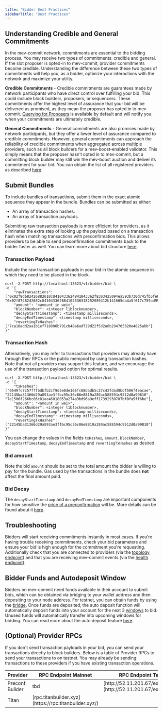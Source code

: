 ```yaml
---
title: "Bidder Best Practices"
sidebarTitle: "Best Practices"
---
```


## Understanding Credible and General Commitments
In the mev-commit network, commitments are essential to the bidding process. You may receive two types of commitments: credible and general. If the slot proposer is opted-in to mev-commit, provider commitments become credible. Understanding the difference between these two types of commitments will help you, as a bidder, optimize your interactions with the network and maximize your utility.

**Credible Commitments** - Credible commitments are guarantees made by network participants who have direct control over fulfilling your bid. This could include block builders, proposers, or sequencers. These commitments offer the highest level of assurance that your bid will be delivered as promised, as they mean the proposer has opted in to mev-commit. [Querying for Proposers](/v1.1.0/get-started/bidders/bidder-node-commands#querying-for-proposers-api) is available by default and will notify you when your commitments are ultimately credible.

**General Commitments** - General commitments are also promises made by network participants, but they offer a lower level of assurance compared to credible commitments. However, general commitments can approach the reliability of credible commitments when aggregated across multiple providers, such as all block builders for a mev-boost-enabled validator. This simply means that the proposer hasn't opted in to mev-commit, but a committing block builder may still win the mev-boost auction and deliver its commitment for your bid. You can obtain the list of all registered providers as described [here](/v1.1.0/get-started/relays#how-to-query-the-provider-registry).

## Submit Bundles
To include bundles of transactions, submit them in the exact atomic sequence they appear in the bundle. Bundles can be submitted as either:
* An array of transaction hashes.
* An array of transaction payloads.

Submitting raw transaction payloads is more efficient for providers, as it eliminates the extra step of looking up the payload based on a transaction hash when matching transactions with preconfirmation bids. This allows providers to be able to send preconfirmation commitments back to the bidder faster as well. You can learn more about bid structure [here](https://docs.primev.xyz/v1.1.0/concepts/bids/bid-structure).

### Transaction Payload
Include the raw transaction payloads in your bid in the atomic sequence in which they need to be placed in the block.

```shell ❯_ example
curl -X POST http://localhost:13523/v1/bidder/bid \
-d '{
    "rawTransactions": ["0x02f8db82426882010c8410433624841043362f8303425094ea593b730d745fb5fe01b6d20e6603915252c6bf87016e03ce313800b864ce0b63ce0000000000000000000000000e94804eaa3c4c5355992086647f683f6f41ef1f000000000000000000000000000000000000000000000000000150e0786cc000000000000000000000000000000000000000000000000000000000000004e378c001a0ece6d13b20247abdc07d669c9186ee5a1ac9601db8c98a3323024ab299cb6662a01c20680efe4e0bb48a3a936b5ab27c741819f0ac567b12b34b230004b20b78a0", "0x02f8748242682c841043362684104336318252089412b141665da4a5f617c759ad996ef91ad806a9c0880de0b6b3a764000080c001a0806552ed846808580eb896994825f07e73de2f42e2d3554f228284ecfaa89d9ca046d58b62ba565982fb07a64b436dd7a6c210b2f59c4fb2aee2cdd150ccf8bfaa"],
    "amount": "<amount in wei>",
    "blockNumber": <integer l1blocknumber>,
    "decayStartTimestamp": <timestamp milliseconds>,
    "decayEndTimestamp": <timestamp milliseconds>,
    "revertingTxHashes": ["7ca16add2aa1b1ef718006b791cb48a6ad729d22f5d2a0b294705320e4825abb"]
}'
```
### Transaction Hash
Alternatively, you may refer to transactions that providers may already have through their RPCs or the public mempool by using transaction hashes. Note that not all providers may support this feature, and we encourage the use of the transaction payload option for optimal results.

```shell ❯_ example
curl -X POST http://localhost:13523/v1/bidder/bid \
-d '{
    "txHashes": ["0549fc7c57fffbdbfb2cf9d5e0de165fc68dadb5c27c42fdad0bdf506f4eacae", "22145ba31366d29a893ae3ffbc95c36c06e8819a289ac588594c9512d0a99810", "7e1506f266bc86c81ae46018053a274a3bd96a9eff17392930707bf8fa5ff6be"],
    "amount": "<amount in wei>",
    "blockNumber": <integer l1blocknumber>,
    "decayStartTimestamp": <timestamp milliseconds>,
    "decayEndTimestamp": <timestamp milliseconds>,
    "revertingTxHashes": ["22145ba31366d29a893ae3ffbc95c36c06e8819a289ac588594c9512d0a99810"]
}'
```  
You can change the values in the fields `txHashes`, `amount`, `blockNumber`, `decayStartTimestamp`, `decayEndTimestamp` and `revertingTxHashes` as desired.

### Bid amount

Note the bid `amount` should be set to the total amount the bidder is willing to pay for the bundle. Gas used by the transactions in the bundle does **not** affect the final amount paid.

### Bid Decay
The `decayStartTimestamp` and `decayEndTimestamp` are important components for how sensitive the [price of a preconfirmation](https://docs.primev.xyz/v1.1.0/knowledge-base/how-to-price-a-bid) will be. More details can be found about it [here](https://docs.primev.xyz/v1.1.0/concepts/bids/bid-structure#details-on-decay-parameters).

## Troubleshooting
Bidders will start receiving commitments instantly in most cases. If you're having trouble receiving commitments, check your bid parameters and ensure your bid is high enough for the commitment you're requesting. Additionally check that you are connected to providers (via the [topology endpoint](https://docs.primev.xyz/v1.1.0/get-started/bidders/bidder-node-commands#topology)) and that you are receiving mev-commit events (via the [health endpoint](https://docs.primev.xyz/v1.1.0/get-started/bidders/bidder-node-commands#health)).

## Bidder Funds and Autodeposit Window

Bidders on mev-commit need funds available in their account to submit bids, which can be obtained via bridging to your wallet address and then depositing to your node address. For testnet, you can obtain funds by using the [bridge](/v1.1.0/get-started/bridge). Once funds are deposited, the auto deposit function will automatically deposit funds into your account for the next 3 [windows](/v1.1.0/concepts/bids/bidder-deposit) to bid. Unused funds will automatically transfer into upcoming windows for bidding. You can read more about the auto deposit feature [here](https://docs.primev.xyz/v1.1.0/get-started/bidders/bidder-node-commands#autodeposit-funds).

## (Optional) Provider RPCs

If you don't send transaction payloads in your bid, you can send your transactions directly to block builders. Below is a table of Provider RPCs to send your transactions to on testnet. You may already be sending transactions to these providers if you have existing transaction operations. 

<table>
  <thead>
    <tr>
      <th width="350">Provider</th>
      <th width="350">RPC Endpoint Mainnet</th>
      <th width="350">RPC Endpoint Testnet</th>
    </tr>
  </thead>
  <tbody>
    <tr>
      <td>Preconf Builder</td>
      <td>tbd</td>
      <td>[http://52.11.201.67/execution/rpc](http://52.11.201.67/execution/rpc)</td>
    </tr>
    <tr>
      <td>Titan</td>
      <td>[rpc.titanbuilder.xyz](https://rpc.titanbuilder.xyz/)</td>
    </tr>
  </tbody>
</table>


